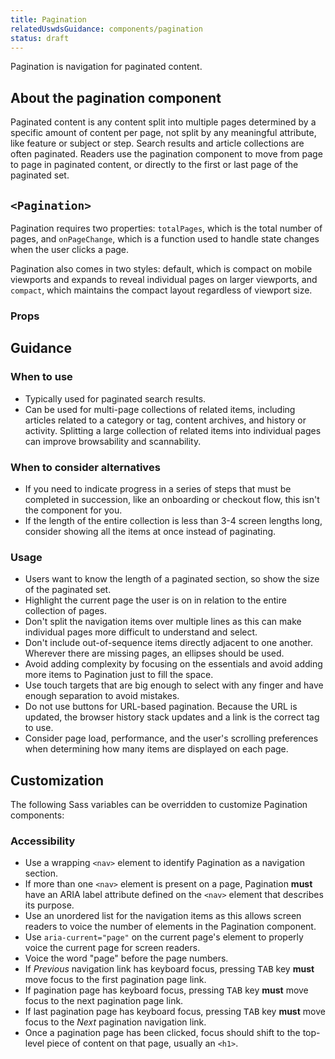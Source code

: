 ```yaml
---
title: Pagination
relatedUswdsGuidance: components/pagination
status: draft
---
```


Pagination is navigation for paginated content.

## About the pagination component

Paginated content is any content split into multiple pages determined by a specific amount of content per page, not split by any meaningful attribute, like feature or subject or step. Search results and article collections are often paginated. Readers use the pagination component to move from page to page in paginated content, or directly to the first or last page of the paginated set.

## `<Pagination>`

Pagination requires two properties: `totalPages`, which is the total number of pages, and `onPageChange`, which is a function used to handle state changes when the user clicks a page.

Pagination also comes in two styles: default, which is compact on mobile viewports and expands to reveal individual pages on larger viewports, and `compact`, which maintains the compact layout regardless of viewport size.

<StorybookExample
  componentName="pagination"
  sourceFilePath="components/Pagination/Pagination.tsx"
  storyId="components-pagination--default"
/>

### Props

<PropTable componentName="Pagination" />

## Guidance

### When to use

- Typically used for paginated search results.
- Can be used for multi-page collections of related items, including articles related to a category or tag, content archives, and history or activity. Splitting a large collection of related items into individual pages can improve browsability and scannability.

### When to consider alternatives

- If you need to indicate progress in a series of steps that must be completed in succession, like an onboarding or checkout flow, this isn't the component for you.
- If the length of the entire collection is less than 3-4 screen lengths long, consider showing all the items at once instead of paginating.

### Usage

- Users want to know the length of a paginated section, so show the size of the paginated set.
- Highlight the current page the user is on in relation to the entire collection of pages.
- Don't split the navigation items over multiple lines as this can make individual pages more difficult to understand and select.
- Don't include out-of-sequence items directly adjacent to one another. Wherever there are missing pages, an ellipses should be used.
- Avoid adding complexity by focusing on the essentials and avoid adding more items to Pagination just to fill the space.
- Use touch targets that are big enough to select with any finger and have enough separation to avoid mistakes.
- Do not use buttons for URL-based pagination. Because the URL is updated, the browser history stack updates and a link is the correct tag to use.
- Consider page load, performance, and the user's scrolling preferences when determining how many items are displayed on each page.

## Customization

The following Sass variables can be overridden to customize Pagination components:

<ComponentThemeOptions
  theme="core"
  componentname="pagination"
/>

### Accessibility

- Use a wrapping `<nav>` element to identify Pagination as a navigation section.
- If more than one `<nav>` element is present on a page, Pagination **must** have an ARIA label attribute defined on the `<nav>` element that describes its purpose.
- Use an unordered list for the navigation items as this allows screen readers to voice the number of elements in the Pagination component.
- Use `aria-current="page"` on the current page's element to properly voice the current page for screen readers.
- Voice the word "page" before the page numbers.
- If _Previous_ navigation link has keyboard focus, pressing <kbd>TAB</kbd> key **must** move focus to the first pagination page link.
- If pagination page has keyboard focus, pressing <kbd>TAB</kbd> key **must** move focus to the next pagination page link.
- If last pagination page has keyboard focus, pressing <kbd>TAB</kbd> key **must** move focus to the _Next_ pagination navigation link.
- Once a pagination page has been clicked, focus should shift to the top-level piece of content on that page, usually an `<h1>`.
